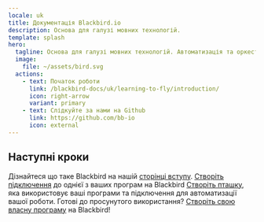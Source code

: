 ```yaml
---
locale: uk
title: Документація Blackbird.io
description: Основа для галузі мовних технологій.
template: splash
hero:
  tagline: Основа для галузі мовних технологій. Автоматизація та оркестрація корпоративного рівня за допомогою простої платформи no-code/low-code.
  image:
    file: ~/assets/bird.svg
  actions:
    - text: Початок роботи
      link: /blackbird-docs/uk/learning-to-fly/introduction/
      icon: right-arrow
      variant: primary
    - text: Слідкуйте за нами на Github
      link: https://github.com/bb-io
      icon: external
---
```



## Наступні кроки

<CardGrid stagger>
  <Card title="Давайте представимося" icon="rocket">
    Дізнайтеся що таке Blackbird на нашій <a href={getRelativeLocaleUrl(frontmatter.locale, '/learning-to-fly/introduction/')}>сторінці вступу</a>.
  </Card>
  <Card title="Створіть підключення" icon="setting">
    <a href={getRelativeLocaleUrl(frontmatter.locale, '/learning-to-fly/first-connection/')}>Створіть підключення</a> до однієї з ваших програм на Blackbird
  </Card>
  <Card title="Створіть пташку" icon="random">
    <a href={getRelativeLocaleUrl(frontmatter.locale, '/learning-to-fly/building-a-bird/')}>Створіть пташку</a>, яка використовує ваші програми та підключення для автоматизації вашої роботи.
  </Card>
  <Card title="Розробляйте власні програми Blackbird" icon="laptop">
    Готові до просунутого використання? <a href={getRelativeLocaleUrl(frontmatter.locale, '/sdk/setup/')}>Створіть свою власну програму</a> на Blackbird!
  </Card>
</CardGrid>